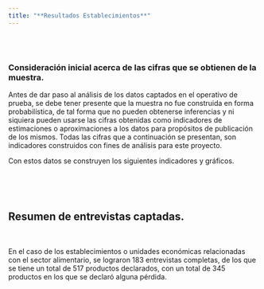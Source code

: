 ```yaml
---
title: "**Resultados Establecimientos**"
--- 
```


<div class=text-justify>

<br>
<br>
 
<div class=text-justify>

### Consideración inicial acerca de las cifras que se obtienen de la muestra.

Antes de dar paso al análisis de los datos captados en el operativo de prueba, se debe tener presente que la muestra no fue construida en forma probabilística, de tal forma que no pueden obtenerse inferencias y ni siquiera pueden usarse las cifras obtenidas como indicadores de estimaciones o aproximaciones a los datos para propósitos de publicación de los mismos. Todas las cifras que a continuación se presentan, son indicadores construidos con fines de análisis para este proyecto.

Con estos datos se construyen los siguientes indicadores y gráficos.

<br>

<br>


## Resumen de entrevistas captadas.

<br>


En el caso de los establecimientos o unidades económicas relacionadas con el sector alimentario, se lograron 183 entrevistas completas, de los que se tiene un total de 517 productos declarados, con un total de 345 productos en los que se declaró alguna pérdida.



<br>


</div>
